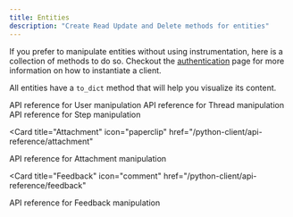 ```yaml
---
title: Entities
description: "Create Read Update and Delete methods for entities"
---
```


If you prefer to manipulate entities without using instrumentation, here is a collection of methods to do so.
Checkout the [authentication](/python-client/get-started/authentication) page for more information on how to instantiate a client.

All entities have a `to_dict` method that will help you visualize its content.

<Card title="User" icon="user" href="/python-client/api-reference/user">
  API reference for User manipulation
</Card>

<Card title="Thread" icon="file" href="/python-client/api-reference/thread">
  API reference for Thread manipulation
</Card>

<Card title="Step" icon="stairs" href="/python-client/api-reference/step">
  API reference for Step manipulation
</Card>

<Card
  title="Attachment"
  icon="paperclip"
  href="/python-client/api-reference/attachment"
>
  API reference for Attachment manipulation
</Card>

<Card
  title="Feedback"
  icon="comment"
  href="/python-client/api-reference/feedback"
>
  API reference for Feedback manipulation
</Card>
